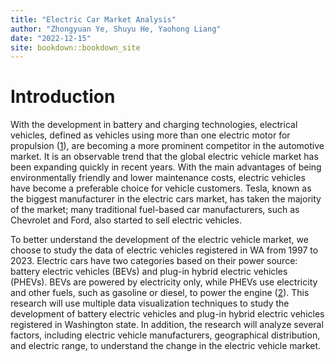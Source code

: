 ```yaml
--- 
title: "Electric Car Market Analysis"
author: "Zhongyuan Ye, Shuyu He, Yaohong Liang"
date: "2022-12-15"
site: bookdown::bookdown_site
---
```


# Introduction

With the development in battery and charging technologies, electrical vehicles, defined as vehicles using more than one electric motor for propulsion ([1](https://en.wikipedia.org/wiki/Electric_vehicle)), are becoming a more prominent competitor in the automotive market. It is an observable trend that the global electric vehicle market has been expanding quickly in recent years. With the main advantages of being environmentally friendly and lower maintenance costs, electric vehicles have become a preferable choice for vehicle customers. Tesla, known as the biggest manufacturer in the electric cars market, has taken the majority of the market; many traditional fuel-based car manufacturers, such as Chevrolet and Ford, also started to sell electric vehicles. 

To better understand the development of the electric vehicle market, we choose to study the data of electric vehicles registered in WA from 1997 to 2023. Electric cars have two categories based on their power source: battery electric vehicles (BEVs) and plug-in hybrid electric vehicles (PHEVs). BEVs are powered by electricity only, while PHEVs use electricity and other fuels, such as gasoline or diesel, to power the engine ([2](https://data.wa.gov/Transportation/Electric-Vehicle-Population-Data/f6w7-q2d2)). This research will use multiple data visualization techniques to study the development of battery electric vehicles and plug-in hybrid electric vehicles registered in Washington state. In addition, the research will analyze several factors, including electric vehicle manufacturers, geographical distribution, and electric range, to understand the change in the electric vehicle market.


